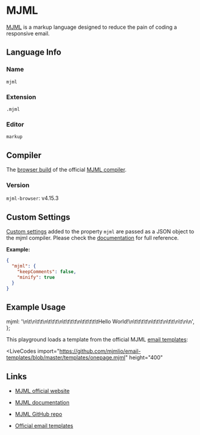 # MJML

[MJML](https://mjml.io/) is a markup language designed to reduce the pain of coding a responsive email.

## Language Info

### Name

`mjml`

### Extension

`.mjml`

### Editor

`markup`

## Compiler

The [browser build](https://www.npmjs.com/package/mjml-browser) of the official [MJML compiler](https://github.com/mjmlio/mjml).

### Version

`mjml-browser`: v4.15.3

## Custom Settings

[Custom settings](../advanced/custom-settings.mdx) added to the property `mjml` are passed as a JSON object to the mjml compiler. Please check the [documentation](https://documentation.mjml.io/#inside-node-js) for full reference.

**Example:**

```json
{
  "mjml": {
    "keepComments": false,
    "minify": true
  }
}
```

## Example Usage


  mjml: '<mjml>\n\t<mj-body>\n\t\t<mj-section>\n\t\t\t<mj-column>\n\t\t\t\t<mj-text>\n\t\t\t\t\tHello World!\n\t\t\t\t</mj-text>\n\t\t\t</mj-column>\n\t\t</mj-section>\n\t</mj-body>\n</mjml>\n',
};

<LiveCodes params={params}></LiveCodes>

This playground loads a template from the official MJML [email templates](https://github.com/mjmlio/email-templates):

<LiveCodes
  import="https://github.com/mjmlio/email-templates/blob/master/templates/onepage.mjml"
  height="400"
></LiveCodes>

## Links

- [MJML official website](https://mjml.io/)

- [MJML documentation](https://documentation.mjml.io/)

- [MJML GitHub repo](https://github.com/mjmlio/mjml)

- [Official email templates](https://mjml.io/templates)
